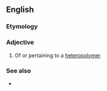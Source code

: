 ==English==

===Etymology===
{{prefix|en|hetero|polymeric}}

===Adjective===
{{en-adj|-}}

# Of or pertaining to a [[heteropolymer]]

===See also===
* {{l|en|homopolymeric}}